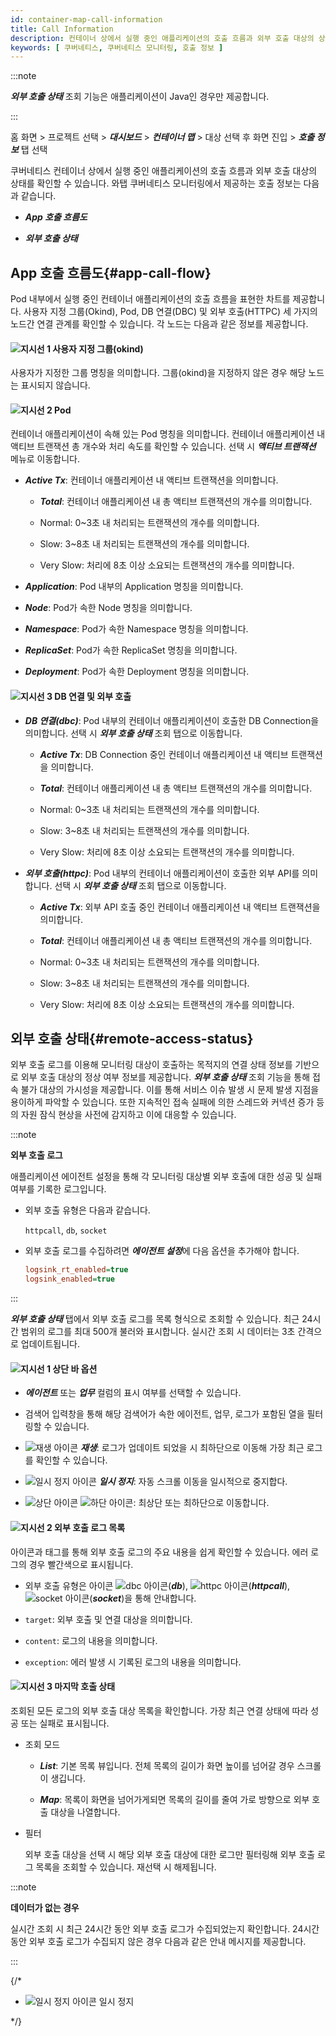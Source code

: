```yaml
---
id: container-map-call-information
title: Call Information
description: 컨테이너 상에서 실행 중인 애플리케이션의 호출 흐름과 외부 호출 대상의 상태를 확인할 수 있습니다.
keywords: [ 쿠버네티스, 쿠버네티스 모니터링, 호출 정보 ]
---
```


:::note 

***외부 호출 상태*** 조회 기능은 애플리케이션이 Java인 경우만 제공합니다.

:::

홈 화면 > 프로젝트 선택 > ***대시보드*** > ***컨테이너 맵*** > 대상 선택 후 <Cmdname sid="BTN07712" className="uitext" /> 화면 진입 > ***호출 정보*** 탭 선택

쿠버네티스 컨테이너 상에서 실행 중인 애플리케이션의 호출 흐름과 외부 호출 대상의 상태를 확인할 수 있습니다. 와탭 쿠버네티스 모니터링에서 제공하는 호출 정보는 다음과 같습니다. 

* ***App 호출 흐름도***

* ***외부 호출 상태***

## App 호출 흐름도{#app-call-flow}

<ImgLang img='k8s-container-map-call-info-app.png' desc='App 호출 흐름도' />

Pod 내부에서 실행 중인 컨테이너 애플리케이션의 호출 흐름을 표현한 차트를 제공합니다. 사용자 지정 그룹(Okind), Pod, DB 연결(DBC) 및 외부 호출(HTTPC) 세 가지의 노드간 연결 관계를 확인할 수 있습니다. 각 노드는 다음과 같은 정보를 제공합니다. 

#### ![지시선 1](/img/number-01.png) 사용자 지정 그룹(okind)

사용자가 지정한 그룹 명칭을 의미합니다. 그룹(okind)을 지정하지 않은 경우 해당 노드는 표시되지 않습니다.

#### ![지시선 2](/img/number-02.png) Pod 

컨테이너 애플리케이션이 속해 있는 Pod 명칭을 의미합니다. 컨테이너 애플리케이션 내 액티브 트랜잭션 총 개수와 처리 속도를 확인할 수 있습니다. 선택 시 ***액티브 트랜잭션*** 메뉴로 이동합니다.

* ***Active Tx***: 컨테이너 애플리케이션 내 액티브 트랜잭션을 의미합니다. 

  * ***Total***: 컨테이너 애플리케이션 내 총 액티브 트랜잭션의 개수를 의미합니다.

  * <span class='normal'>Normal</span>: 0~3초 내 처리되는 트랜잭션의 개수를 의미합니다.

  * <span class='slow'>Slow</span>: 3~8초 내 처리되는 트랜잭션의 개수를 의미합니다.

  * <span class='vslow'>Very Slow</span>: 처리에 8초 이상 소요되는 트랜잭션의 개수를 의미합니다.

* ***Application***: Pod 내부의 Application 명칭을 의미합니다. 

* ***Node***: Pod가 속한 Node 명칭을 의미합니다. 

* ***Namespace***: Pod가 속한 Namespace 명칭을 의미합니다. 

* ***ReplicaSet***: Pod가 속한 ReplicaSet 명칭을 의미합니다. 

* ***Deployment***: Pod가 속한 Deployment 명칭을 의미합니다.  

#### ![지시선 3](/img/number-03.png) DB 연결 및 외부 호출

* ***DB 연결(dbc)***: Pod 내부의 컨테이너 애플리케이션이 호출한 DB Connection을 의미합니다. 선택 시 ***외부 호출 상태*** 조회 탭으로 이동합니다.

  * ***Active Tx***: DB Connection 중인 컨테이너 애플리케이션 내 액티브 트랜잭션을 의미합니다. 

  * ***Total***: 컨테이너 애플리케이션 내 총 액티브 트랜잭션의 개수를 의미합니다.

  * <span class='normal'>Normal</span>: 0~3초 내 처리되는 트랜잭션의 개수를 의미합니다.

  * <span class='slow'>Slow</span>: 3~8초 내 처리되는 트랜잭션의 개수를 의미합니다.

  * <span class='vslow'>Very Slow</span>: 처리에 8초 이상 소요되는 트랜잭션의 개수를 의미합니다.

* ***외부 호출(httpc)***: Pod 내부의 컨테이너 애플리케이션이 호출한 외부 API를 의미합니다. 선택 시 ***외부 호출 상태*** 조회 탭으로 이동합니다. 

  * ***Active Tx***: 외부 API 호출 중인 컨테이너 애플리케이션 내 액티브 트랜잭션을 의미합니다. 

  * ***Total***: 컨테이너 애플리케이션 내 총 액티브 트랜잭션의 개수를 의미합니다.

  * <span class='normal'>Normal</span>: 0~3초 내 처리되는 트랜잭션의 개수를 의미합니다.

  * <span class='slow'>Slow</span>: 3~8초 내 처리되는 트랜잭션의 개수를 의미합니다.

  * <span class='vslow'>Very Slow</span>: 처리에 8초 이상 소요되는 트랜잭션의 개수를 의미합니다.

## 외부 호출 상태{#remote-access-status}

외부 호출 로그를 이용해 모니터링 대상이 호출하는 목적지의 연결 상태 정보를 기반으로 외부 호출 대상의 정상 여부 정보를 제공합니다. ***외부 호출 상태*** 조회 기능을 통해 접속 불가 대상의 가시성을 제공합니다. 이를 통해 서비스 이슈 발생 시 문제 발생 지점을 용이하게 파악할 수 있습니다. 또한 지속적인 접속 실패에 의한 스레드와 커넥션 증가 등의 자원 잠식 현상을 사전에 감지하고 이에 대응할 수 있습니다.

:::note

**외부 호출 로그**

애플리케이션 에이전트 설정을 통해 각 모니터링 대상별 외부 호출에 대한 성공 및 실패 여부를 기록한 로그입니다. 

* 외부 호출 유형은 다음과 같습니다.

  `httpcall`, `db`, `socket` 

* 외부 호출 로그를 수집하려면 ***에이전트 설정***에 다음 옵션을 추가해야 합니다.

  ```ini 
  logsink_rt_enabled=true
  logsink_enabled=true
  ```

::: 

<ImgLang img='k8s-container-map-call-info-remote.png' desc='외부 호출 로그' />

***외부 호출 상태*** 탭에서 외부 호출 로그를 목록 형식으로 조회할 수 있습니다. 최근 24시간 범위의 로그를 최대 500개 불러와 표시합니다. 실시간 조회 시 데이터는 3초 간격으로 업데이트됩니다. 

#### ![지시선 1](/img/number-01.png) 상단 바 옵션 

* ***에이전트*** 또는 ***업무*** 컬럼의 표시 여부를 선택할 수 있습니다.

* 검색어 입력창을 통해 해당 검색어가 속한 에이전트, 업무, 로그가 포함된 열을 필터링할 수 있습니다.

* ![재생 아이콘](/img/ic-caret-right.svg) ***재생***: 로그가 업데이트 되었을 시 최하단으로 이동해 가장 최근 로그를 확인할 수 있습니다.

* ![일시 정지 아이콘](/img/ico-pause.svg) ***일시 정지***: 자동 스크롤 이동을 일시적으로 중지합다.

* ![상단 아이콘](/img/ic-caret-up.svg) ![하단 아이콘](/img/ic-caret-down.svg): 최상단 또는 최하단으로 이동합니다.

#### ![지시선 2](/img/number-02.png) 외부 호출 로그 목록

아이콘과 태그를 통해 외부 호출 로그의 주요 내용을 쉽게 확인할 수 있습니다. 에러 로그의 경우 <span class='vslow'>빨간색</span>으로 표시됩니다.

* 외부 호출 유형은 아이콘 ![dbc 아이콘](/img/ic-db.svg)(***db***), ![httpc 아이콘](/img/ic-network-filled.svg)(***httpcall***), ![socket 아이콘](/img/ic-branches.svg)(***socket***)을 통해 안내합니다.

* `target`: 외부 호출 및 연결 대상을 의미합니다. 

* `content`: 로그의 내용을 의미합니다. 

* `exception`: 에러 발생 시 기록된 로그의 내용을 의미합니다.

#### ![지시선 3](/img/number-03.png) 마지막 호출 상태

조회된 모든 로그의 외부 호출 대상 목록을 확인합니다. 가장 최근 연결 상태에 따라 <span class='vslow'>성공</span> 또는 <span class='mstop'>실패</span>로 표시됩니다. 

* 조회 모드

  * ***List***: 기본 목록 뷰입니다. 전체 목록의 길이가 화면 높이를 넘어갈 경우 스크롤이 생깁니다.

  * ***Map***: 목록이 화면을 넘어가게되면 목록의 길이를 줄여 가로 방향으로 외부 호출 대상을 나열합니다.

* 필터

  외부 호출 대상을 선택 시 해당 외부 호출 대상에 대한 로그만 필터링해 외부 호출 로그 목록을 조회할 수 있습니다. 재선택 시 해제됩니다.


:::note

**데이터가 없는 경우**

실시간 조회 시 최근 24시간 동안 외부 호출 로그가 수집되었는지 확인합니다. 24시간 동안 외부 호출 로그가 수집되지 않은 경우 다음과 같은 안내 메시지를 제공합니다.

<ImgLang img='k8s-container-map-call-info-remote-none.png' desc='데이터 미수집' />

:::

{/* 

* ![일시 정지 아이콘](/img/ic-s-pause.svg) 일시 정지

*/}
